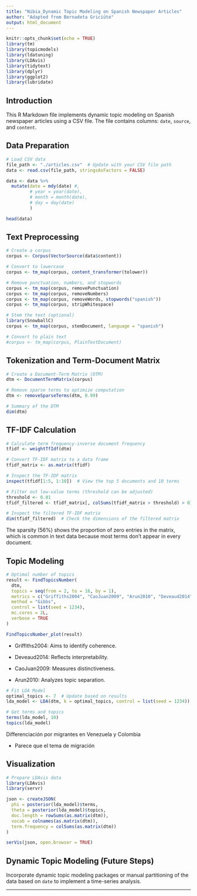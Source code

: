 ```yaml
---
title: "Nibia_Dynamic Topic Modeling on Spanish Newspaper Articles"
author: "Adapted from Bernadeta Griciūtė"
output: html_document
---
```


```r
knitr::opts_chunk$set(echo = TRUE)
library(tm)
library(topicmodels)
library(ldatuning)
library(LDAvis)
library(tidytext)
library(dplyr)
library(ggplot2)
library(lubridate)
```

## Introduction

This R Markdown file implements dynamic topic modeling on Spanish newspaper articles using a CSV file. The file contains columns: `date`, `source`, and `content`.

## Data Preparation

```r
# Load CSV data
file_path <- "./articles.csv"  # Update with your CSV file path
data <- read.csv(file_path, stringsAsFactors = FALSE)

data <- data %>%
  mutate(date = mdy(date) #,
         # year = year(date),
         # month = month(date),
         # day = day(date)
         )

head(data)
```

## Text Preprocessing

```r
# Create a corpus
corpus <- Corpus(VectorSource(data$content))

# Convert to lowercase
corpus <- tm_map(corpus, content_transformer(tolower))

# Remove punctuation, numbers, and stopwords
corpus <- tm_map(corpus, removePunctuation)
corpus <- tm_map(corpus, removeNumbers)
corpus <- tm_map(corpus, removeWords, stopwords("spanish"))
corpus <- tm_map(corpus, stripWhitespace)

# Stem the text (optional)
library(SnowballC)
corpus <- tm_map(corpus, stemDocument, language = "spanish")

# Convert to plain text
#corpus <- tm_map(corpus, PlainTextDocument)

```

## Tokenization and Term-Document Matrix

```r
# Create a Document-Term Matrix (DTM)
dtm <- DocumentTermMatrix(corpus)

# Remove sparse terms to optimize computation
dtm <- removeSparseTerms(dtm, 0.99)

# Summary of the DTM
dim(dtm)
```

## TF-IDF Calculation

```r
# Calculate term frequency-inverse document frequency
tfidf <- weightTfIdf(dtm)

# Convert TF-IDF matrix to a data frame
tfidf_matrix <- as.matrix(tfidf)

# Inspect the TF-IDF matrix
inspect(tfidf[1:5, 1:10])  # View the top 5 documents and 10 terms

# Filter out low-value terms (threshold can be adjusted)
threshold <- 0.01
tfidf_filtered <- tfidf_matrix[, colSums(tfidf_matrix > threshold) > 0]

# Inspect the filtered TF-IDF matrix
dim(tfidf_filtered)  # Check the dimensions of the filtered matrix

```

The sparsity (56%) shows the proportion of zero entries in the matrix, which is common in text data because most terms don't appear in every document.

## Topic Modeling

```r
# Optimal number of topics
result <- FindTopicsNumber(
  dtm,
  topics = seq(from = 2, to = 16, by = 1),
  metrics = c("Griffiths2004", "CaoJuan2009", "Arun2010", "Deveaud2014"),
  method = "Gibbs",
  control = list(seed = 1234),
  mc.cores = 2L,
  verbose = TRUE
)

FindTopicsNumber_plot(result)

```

-   Griffiths2004: Aims to identify coherence.

-   Deveaud2014: Reflects interpretability.

-   CaoJuan2009: Measures distinctiveness.

-   Arun2010: Analyzes topic separation.

```r

# Fit LDA Model
optimal_topics <- 7  # Update based on results
lda_model <- LDA(dtm, k = optimal_topics, control = list(seed = 1234))

```

```r

# Get terms and topics
terms(lda_model, 10)
topics(lda_model)
```

Differenciación por migrantes en Venezuela y Colombia

-   Parece que el tema de migración

## Visualization

```r
# Prepare LDAvis data
library(LDAvis)
library(servr)

json <- createJSON(
  phi = posterior(lda_model)$terms,
  theta = posterior(lda_model)$topics,
  doc.length = rowSums(as.matrix(dtm)),
  vocab = colnames(as.matrix(dtm)),
  term.frequency = colSums(as.matrix(dtm))
)

serVis(json, open.browser = TRUE)
```

## Dynamic Topic Modeling (Future Steps)

Incorporate dynamic topic modeling packages or manual partitioning of the data based on `date` to implement a time-series analysis.

------------------------------------------------------------------------
